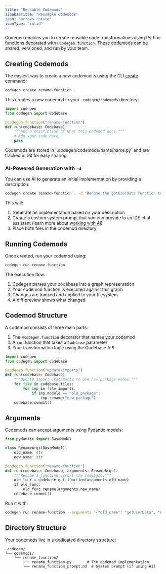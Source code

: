 ```yaml
---
title: "Reusable Codemods"
sidebarTitle: "Reusable Codemods"
icon: "arrows-rotate"
iconType: "solid"
---
```


Codegen enables you to create reusable code transformations using Python functions decorated with `@codegen.function`. These codemods can be shared, versioned, and run by your team.

## Creating Codemods

The easiest way to create a new codemod is using the CLI [create](/cli/create) command:

```bash
codegen create rename-function .
```

This creates a new codemod in your `.codegen/codemods` directory:

```python
import codegen
from codegen import Codebase

@codegen.function("rename-function")
def run(codebase: Codebase):
    """Add a description of what this codemod does."""
    # Add your code here
    pass
```

<Note>
  Codemods are stored in `.codegen/codemods/name/name.py` and are tracked in Git for easy sharing.
</Note>

### AI-Powered Generation with `-d`

You can use AI to generate an initial implementation by providing a description:

```bash
codegen create rename-function . -d "Rename the getUserData function to fetchUserProfile"
```

This will:
1. Generate an implementation based on your description
2. Create a custom system prompt that you can provide to an IDE chat assistant (learn more about [working with AI](/introduction/work-with-ai))
3. Place both files in the codemod directory

## Running Codemods

Once created, run your codemod using:

```bash
codegen run rename-function
```

The execution flow:
1. Codegen parses your codebase into a graph representation
2. Your codemod function is executed against this graph
3. Changes are tracked and applied to your filesystem
4. A diff preview shows what changed


## Codemod Structure

A codemod consists of three main parts:

1. The `@codegen.function` decorator that names your codemod
2. A `run` function that takes a `Codebase` parameter
3. Your transformation logic using the Codebase API

```python
import codegen
from codegen import Codebase

@codegen.function("update-imports")
def run(codebase: Codebase):
    """Update import statements to use new package names."""
    for file in codebase.files:
        for imp in file.imports:
            if imp.module == "old_package":
                imp.rename("new_package")
    codebase.commit()
```

## Arguments

Codemods can accept arguments using Pydantic models:

```python
from pydantic import BaseModel

class RenameArgs(BaseModel):
    old_name: str
    new_name: str

@codegen.function("rename-function")
def run(codebase: Codebase, arguments: RenameArgs):
    """Rename a function across the codebase."""
    old_func = codebase.get_function(arguments.old_name)
    if old_func:
        old_func.rename(arguments.new_name)
    codebase.commit()
```

Run it with:
```bash
codegen run rename-function --arguments '{"old_name": "getUserData", "new_name": "fetchUserProfile"}'
```

## Directory Structure

Your codemods live in a dedicated directory structure:

```
.codegen/
└── codemods/
    └── rename_function/
        ├── rename_function.py       # The codemod implementation
        └── rename_function_prompt.md  # System prompt (if using AI)
```